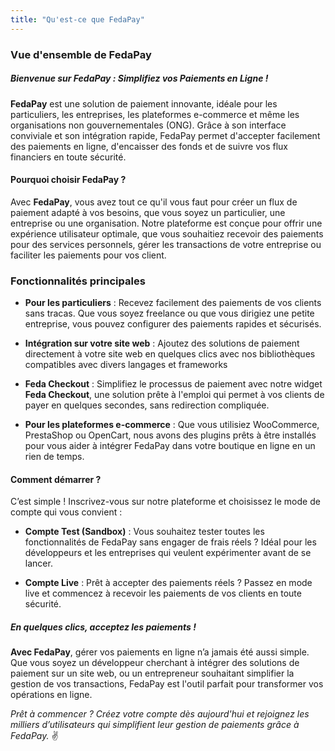 ```yaml
---
title: "Qu'est-ce que FedaPay"
---
```


### Vue d'ensemble de FedaPay

##### **_Bienvenue sur FedaPay : Simplifiez vos Paiements en Ligne !_** 

**FedaPay** est une solution de paiement innovante, idéale pour les particuliers, les entreprises, les plateformes e-commerce et même les organisations non gouvernementales (ONG). Grâce à son interface conviviale et son intégration rapide, FedaPay permet d'accepter facilement des paiements en ligne, d'encaisser des fonds et de suivre vos flux financiers en toute sécurité.

#### Pourquoi choisir FedaPay ?

Avec **FedaPay**, vous avez tout ce qu'il vous faut pour créer un flux de paiement adapté à vos besoins, que vous soyez un particulier, une entreprise ou une organisation. Notre plateforme est conçue pour offrir une expérience utilisateur optimale, que vous souhaitiez recevoir des paiements pour des services personnels, gérer les transactions de votre entreprise ou faciliter les paiements pour vos client.


### Fonctionnalités principales

- **Pour les particuliers** :  Recevez facilement des paiements de vos clients sans tracas. Que vous soyez freelance ou que vous dirigiez une petite entreprise, vous pouvez configurer des paiements rapides et sécurisés.

- **Intégration sur votre site web** :  Ajoutez des solutions de paiement directement à votre site web en quelques clics avec nos bibliothèques compatibles avec divers langages et frameworks

<CardGroup>

<Card title="Node.js" href="https://github.com/fedapay/fedapay-node"  />
<Card title="PHP" href="https://github.com/fedapay/fedapay-php" />
<Card title="Angular" href="https://github.com/fedapay/fedapay-angular"/>
<Card title="Ruby" href="https://github.com/fedapay/fedapay-ruby" />
<Card title="React.js" href="https://github.com/fedapay/fedapay-reactjs"/>

</CardGroup>

- **Feda Checkout** : Simplifiez le processus de paiement avec notre widget **Feda Checkout**, une solution prête à l'emploi qui permet à vos clients de payer en quelques secondes, sans redirection compliquée.

- **Pour les plateformes e-commerce** : Que vous utilisiez WooCommerce, PrestaShop ou OpenCart, nous avons des plugins prêts à être installés pour vous aider à intégrer FedaPay dans votre boutique en ligne en un rien de temps.


#### Comment démarrer ?

C’est simple ! Inscrivez-vous sur notre plateforme et choisissez le mode de compte qui vous convient :

- **Compte Test (Sandbox)** : Vous souhaitez tester toutes les fonctionnalités de FedaPay sans engager de frais réels ? Idéal pour les développeurs et les entreprises qui veulent expérimenter avant de se lancer.


- **Compte Live** :  Prêt à accepter des paiements réels ? Passez en mode live et commencez à recevoir les paiements de vos clients en toute sécurité.


##### **_En quelques clics, acceptez les paiements !_**

**Avec FedaPay**, gérer vos paiements en ligne n’a jamais été aussi simple. Que vous soyez un développeur cherchant à intégrer des solutions de paiement sur un site web, ou un entrepreneur souhaitant simplifier la gestion de vos transactions, FedaPay est l'outil parfait pour transformer vos opérations en ligne.

_Prêt à commencer ? Créez votre compte dès aujourd'hui et rejoignez les milliers d’utilisateurs qui simplifient leur gestion de paiements grâce à FedaPay._ ✌️

